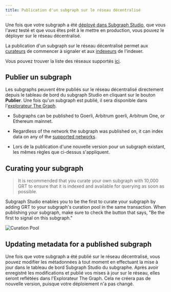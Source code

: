 ```yaml
---
title: Publication d'un subgraph sur le réseau décentralisé
---
```


Une fois que votre subgraph a été [déployé dans Subgraph Studio](/deploying/deploying-a-subgraph-to-studio), que vous l'avez testé et que vous êtes prêt à le mettre en production, vous pouvez le déployer sur le réseau décentralisé.

La publication d'un subgraph sur le réseau décentralisé permet aux [curateurs](/network/curating) de commencer à signaler et aux [indexeurs](/network/indexing) de l'indexer.

<VideoEmbed youtube="satdwdbvzAQ" />

Vous pouvez trouver la liste des réseaux supportés [ici](/developing/supported-networks).

## Publier un subgraph

Les subgraphs peuvent être publiés sur le réseau décentralisé directement depuis le tableau de bord du subgraph Studio en cliquant sur le bouton **Publier**. Une fois qu'un subgraph est publié, il sera disponible dans l'[explorateur The Graph](https://thegraph.com/explorer/).

- Subgraphs can be published to Goerli, Arbitrum goerli, Arbitrum One, or Ethereum mainnet.

- Regardless of the network the subgraph was published on, it can index data on any of the [supported networks](/developing/supported-networks).

- Lors de la publication d'une nouvelle version pour un subgraph existant, les mêmes règles que ci-dessus s'appliquent.

## Curating your subgraph

> It is recommended that you curate your own subgraph with 10,000 GRT to ensure that it is indexed and available for querying as soon as possible.

Subgraph Studio enables you to be the first to curate your subgraph by adding GRT to your subgraph's curation pool in the same transaction. When publishing your subgraph, make sure to check the button that says, "Be the first to signal on this subgraph."

![Curation Pool](/img/curate-own-subgraph-tx.png)

## Updating metadata for a published subgraph

Une fois que votre subgraph a été publié sur le réseau décentralisé, vous pouvez modifier les métadonnées à tout moment en effectuant la mise à jour dans le tableau de bord Subgraph Studio du subgraphe. Après avoir enregistré les modifications et publié vos mises à jour sur le réseau, elles seront reflétées dans l'Explorateur The Graph. Cela ne créera pas de nouvelle version, puisque votre déploiement n'a pas changé.
